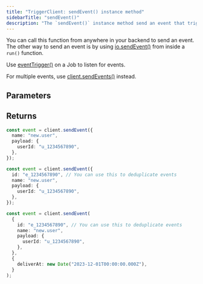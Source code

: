 ```yaml
---
title: "TriggerClient: sendEvent() instance method"
sidebarTitle: "sendEvent()"
description: "The `sendEvent()` instance method send an event that triggers any Jobs that are listening for that event (based on the name)."
---
```


<Snippet file="v2-deprecation-warning.mdx" />

You can call this function from anywhere in your backend to send an event. The other way to send an event is by using [io.sendEvent()](/sdk/io/sendevent) from inside a `run()` function.

Use [eventTrigger()](/sdk/eventtrigger) on a Job to listen for events.

For multiple events, use [client.sendEvents()](/sdk/triggerclient/instancemethods/sendevents) instead.

## Parameters

<Snippet file="send-event-params.mdx" />

## Returns

<Snippet file="send-event-return.mdx" />

<RequestExample>

```ts Simple example with a payload
const event = client.sendEvent({
  name: "new.user",
  payload: {
    userId: "u_1234567890",
  },
});
```

```ts Send an event with an ID
const event = client.sendEvent({
  id: "e_1234567890", // You can use this to deduplicate events
  name: "new.user",
  payload: {
    userId: "u_1234567890",
  },
});
```

```ts Send an event to be delivered later
const event = client.sendEvent(
  {
    id: "e_1234567890", // You can use this to deduplicate events
    name: "new.user",
    payload: {
      userId: "u_1234567890",
    },
  },
  {
    deliverAt: new Date("2023-12-01T00:00:00.000Z"),
  }
);
```

</RequestExample>
